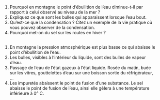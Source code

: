 ::: {.Exercise data-latex=""}

1. Pourquoi en montagne le point d’ébullition de l’eau diminue-t-il par rapport à celui observé au niveau de la mer ?  
2. Expliquez ce que sont les bulles qui apparaissent lorsque l’eau bout.  
3. Qu'est-ce que la condensation ? Citez un exemple de la vie pratique où vous pouvez observer de la condensation.  
4. Pourquoi met-on du sel sur les routes en hiver ?  
&nbsp;  

:::

::: {.Answer data-latex=""}

1. En montagne la pression atmosphérique est plus basse ce qui abaisse le point d’ébullition de l’eau.  
2. Les bulles, visibles à l’intérieur du liquide, sont des bulles de vapeur d’eau.  
3. Passage de l'eau de l'état gazeux à l'état liquide. Rosée du matin, buée sur les vitres, gouttelettes d'eau sur une boisson sortie du réfrigérateur, ...  
4. Les impuretés abaissent le point de fusion d'une substance. Le sel abaisse le point de fusion de l'eau, ainsi elle gèlera à une température inférieure à 0° C.

\newpage

:::

